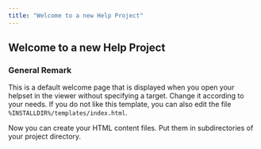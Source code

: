 ```yaml
---
title: "Welcome to a new Help Project"
---
```

Welcome to a new Help Project
-----------------------------

### General Remark

This is a default welcome page that is displayed when you open your helpset in the viewer without specifying a target. Change it according to your needs. If you do not like this template, you can also edit the file `%INSTALLDIR%/templates/index.html`.

Now you can create your HTML content files. Put them in subdirectories of your project directory.